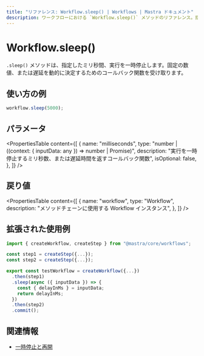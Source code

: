 ```yaml
---
title: "リファレンス: Workflow.sleep() | Workflows | Mastra ドキュメント"
description: ワークフローにおける `Workflow.sleep()` メソッドのリファレンス。指定したミリ秒間、実行を一時停止します。
---
```


# Workflow.sleep()

`.sleep()` メソッドは、指定したミリ秒間、実行を一時停止します。固定の数値、または遅延を動的に決定するためのコールバック関数を受け取ります。

## 使い方の例

```typescript copy
workflow.sleep(5000);
```


## パラメータ

<PropertiesTable
  content={[
    {
      name: "milliseconds",
      type: "number | ((context: { inputData: any }) => number | Promise<number>)",
      description: "実行を一時停止するミリ秒数、または遅延時間を返すコールバック関数",
      isOptional: false,
    },
  ]}
/>

## 戻り値

<PropertiesTable
  content={[
    {
      name: "workflow",
      type: "Workflow",
      description: "メソッドチェーンに使用する Workflow インスタンス",
    },
  ]}
/>

## 拡張された使用例

```typescript showLineNumbers copy
import { createWorkflow, createStep } from "@mastra/core/workflows";

const step1 = createStep({...});
const step2 = createStep({...});

export const testWorkflow = createWorkflow({...})
  .then(step1)
  .sleep(async ({ inputData }) => {
    const { delayInMs } = inputData;
    return delayInMs;
  })
  .then(step2)
  .commit();
```


## 関連情報

- [一時停止と再開](../../../docs/workflows/suspend-and-resume.mdx#sleep--events)